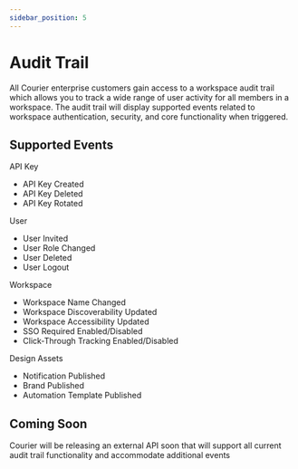 ```yaml
---
sidebar_position: 5
---
```


# Audit Trail

All Courier enterprise customers gain access to a workspace audit trail which allows you to track a wide range of user activity for all members in a workspace. The audit trail will display supported events related to workspace authentication, security, and core functionality when triggered.

## Supported Events

API Key
- API Key Created
- API Key Deleted
- API Key Rotated

User
- User Invited
- User Role Changed
- User Deleted
- User Logout

Workspace
- Workspace Name Changed
- Workspace Discoverability Updated
- Workspace Accessibility Updated
- SSO Required Enabled/Disabled
- Click-Through Tracking Enabled/Disabled

Design Assets
- Notification Published
- Brand Published
- Automation Template Published

## Coming Soon

Courier will be releasing an external API soon that will support all current audit trail functionality and accommodate additional events